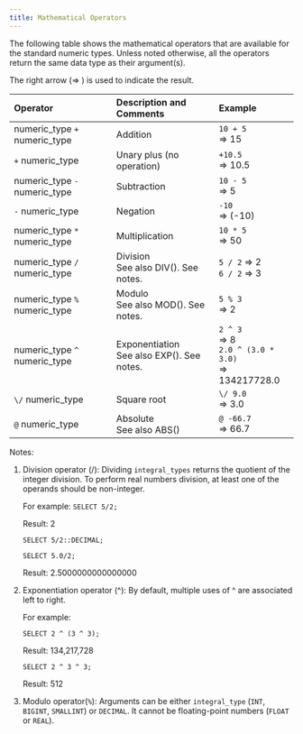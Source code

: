 ---
title: Mathematical Operators
---


The following table shows the mathematical operators that are available for the standard numeric types. Unless noted otherwise, all the operators return the same data type as their argument(s).

The right arrow (⇒ ) is used to indicate the result.

| Operator | Description and Comments | Example |
|:---------|:--------------------------|:--------|
| numeric_type `+` numeric_type | Addition | `10 + 5`<br/>\=> 15 |
| `+` numeric_type | Unary plus (no operation) | `+10.5`<br/>\=> 10.5 |
| numeric_type `-` numeric_type | Subtraction | `10 - 5`<br/>\=> 5 |
| `-` numeric_type | Negation | `-10`<br/>\=> (-10) |
| numeric_type `*` numeric_type | Multiplication | `10 * 5`<br/>\=> 50 |
| numeric_type `/` numeric_type | Division<br/>See also DIV(). See notes. | `5 / 2` \=> 2<br/>`6 / 2` \=> 3 |
| numeric_type `%` numeric_type | Modulo<br/>See also MOD(). See notes. | `5 % 3`<br/>\=> 2 |
| numeric_type `^` numeric_type | Exponentiation<br/>See also EXP(). See notes. | `2 ^ 3`<br/>\=> 8<br/>`2.0 ^ (3.0 * 3.0)`<br/>\=> 134217728.0 |
| `\/` numeric_type | Square root | `\/ 9.0`<br/>\=> 3.0 |
| `@` numeric_type | Absolute<br/>See also ABS() | `@ -66.7`<br/>\=> 66.7 |

Notes:

1. Division operator (/): Dividing `integral_types` returns the quotient of the integer division. To perform real numbers division, at least one of the operands should be non-integer.

   For example: `SELECT 5/2;` 
   
   Result: 2

   `SELECT 5/2::DECIMAL;`
   
   `SELECT 5.0/2;`

   Result: 2.5000000000000000

2. Exponentiation operator (^): By default, multiple uses of ^ are associated left to right. 
   
   For example:

   `SELECT 2 ^ (3 ^ 3);`

   Result: 134,217,728 
   
   `SELECT 2 ^ 3 ^ 3; `
   
   Result: 512

3. Modulo operator(`%`): Arguments can be either `integral_type` (`INT`, `BIGINT`, `SMALLINT`) or `DECIMAL`. It cannot be floating-point numbers (`FLOAT` or `REAL`).
